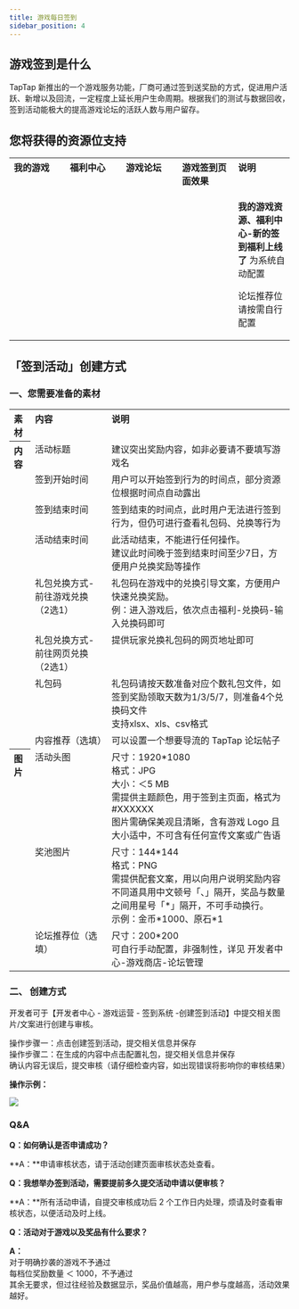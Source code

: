 ```yaml
---
title: 游戏每日签到
sidebar_position: 4
---
```



## 游戏签到是什么

TapTap 新推出的一个游戏服务功能，厂商可通过签到送奖励的方式，促进用户活跃、新增以及回流，一定程度上延长用户生命周期。根据我们的测试与数据回收，签到活动能极大的提高游戏论坛的活跃人数与用户留存。

## 您将获得的资源位支持

<table>
  <tbody align="left" valign="top">
    <tr>
      <th width="20%">我的游戏</th>
      <th width="20%">福利中心</th>
      <th width="20%">游戏论坛</th>
      <th width="20%">游戏签到页面效果</th>
      <th width="20%">说明</th>
    </tr>
    <tr>
      <td>
        <img src={useBaseUrl("/img/game-sign/my-game.png")} alt="" />
      </td>
      <td>
        <img src={useBaseUrl("/img/game-sign/event-center.png")} alt="" />
      </td>
      <td>
        <img src={useBaseUrl("/img/game-sign/forum.png")} alt="" />
      </td>
      <td>
        <img src={useBaseUrl("/img/game-sign/check-in-page.png")} alt="" />
      </td>
      <td>
        <p>
          <strong>我的游戏资源、福利中心-新的签到福利上线了</strong>
          为系统自动配置
        </p>
        <p>论坛推荐位请按需自行配置</p>
      </td>
    </tr>
  </tbody>
</table>

## 「签到活动」创建方式

### 一、您需要准备的素材

<table>
  <tbody align="left" valign="top">
    <tr>
      <th>素材</th>
      <th>内容</th>
      <th>说明</th>
    </tr>
    <tr>
      <th rowspan="8">内容</th>
      <td>活动标题</td>
      <td>建议突出奖励内容，如非必要请不要填写游戏名</td>
    </tr>
    <tr>
      <td>签到开始时间</td>
      <td>用户可以开始签到行为的时间点，部分资源位根据时间点自动露出</td>
    </tr>
    <tr>
      <td>签到结束时间</td>
      <td>
        签到结束的时间点，此时用户无法进行签到行为，但仍可进行查看礼包码、兑换等行为
      </td>
    </tr>
    <tr>
      <td>活动结束时间</td>
      <td>
        此活动结束，不能进行任何操作。
        <br />
        建议此时间晚于签到结束时间至少7日，方便用户兑换奖励等操作
      </td>
    </tr>
    <tr>
      <td>礼包兑换方式-前往游戏兑换（2选1）</td>
      <td>
        礼包码在游戏中的兑换引导文案，方便用户快速兑换奖励。
        <br />
        例：进入游戏后，依次点击福利-兑换码-输入兑换码即可
      </td>
    </tr>
    <tr>
      <td>礼包兑换方式-前往网页兑换（2选1）</td>
      <td>提供玩家兑换礼包码的网页地址即可</td>
    </tr>
    <tr>
      <td>礼包码</td>
      <td>
        礼包码请按天数准备对应个数礼包文件，如签到奖励领取天数为1/3/5/7，则准备4个兑换码文件
        <br />
        支持xlsx、xls、csv格式
      </td>
    </tr>
    <tr>
      <td>内容推荐（选填）</td>
      <td>可以设置一个想要导流的 TapTap 论坛帖子</td>
    </tr>
    <tr>
      <th rowspan="3">图片</th>
      <td>活动头图</td>
      <td>
        尺寸：1920*1080
        <br />
        格式：JPG
        <br />
        大小：＜5 MB
        <br />
        需提供主题颜色，用于签到主页面，格式为#XXXXXX
        <br />
        图片需确保美观且清晰，含有游戏 Logo
        且大小适中，不可含有任何宣传文案或广告语
      </td>
    </tr>
    <tr>
      <td>奖池图片</td>
      <td>
        尺寸：144*144
        <br />
        格式：PNG
        <br />
        需提供配套文案，用以向用户说明奖励内容
        <br />
        不同道具用中文顿号「、」隔开，奖品与数量之间用星号「*」隔开，不可手动换行。
        <br />
        示例：金币*1000、原石*1
      </td>
    </tr>
    <tr>
      <td>论坛推荐位（选填）</td>
      <td>
        尺寸：200*200
        <br />
        可自行手动配置，非强制性，详见
        <Link to="/store/release/store-topic/#2-推荐位管理">
          开发者中心-游戏商店-论坛管理
        </Link>
      </td>
    </tr>
  </tbody>
</table>

### 二、 创建方式

开发者可于【开发者中心 - 游戏运营 - 签到系统 -创建签到活动】中提交相关图片/文案进行创建与审核。

操作步骤一：点击创建签到活动，提交相关信息并保存<br/>操作步骤二：在生成的内容中点击配置礼包，提交相关信息并保存<br/>确认内容无误后，提交审核（请仔细检查内容，如出现错误将影响你的审核结果）

**操作示例：**

![](/img/game-sign/illustration.png)

### Q&A

**Q：如何确认是否申请成功？**

**A：**申请审核状态，请于活动创建页面审核状态处查看。

**Q：我想举办签到活动，需要提前多久提交活动申请以便审核？**

**A：**所有活动申请，自提交审核成功后 2 个工作日内处理，烦请及时查看审核状态，以便活动及时上线。

**Q：活动对于游戏以及奖品有什么要求？**

**A：**<br/>对于明确抄袭的游戏不予通过<br/>每档位奖励数量 ＜ 1000，不予通过<br/>其余无要求，但过往经验及数据显示，奖品价值越高，用户参与度越高，活动效果越好。
